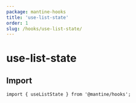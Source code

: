 ```yaml
---
package: mantine-hooks
title: 'use-list-state'
order: 1
slug: /hooks/use-list-state/
---
```


# use-list-state

<PageHeader
  source="mantine-hooks/src/hooks/use-list-state/use-list-state.ts"
  docs="hooks/use-list-state.mdx"
  package="@mantine/hooks"
/>

## Import

```tsx
import { useListState } from '@mantine/hooks';
```

